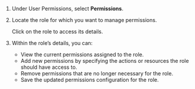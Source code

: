 1. Under User Permissions, select **Permissions**.

1. Locate the role for which you want to manage permissions.

   Click on the role to access its details.

1. Within the role's details, you can:
   - View the current permissions assigned to the role.
   - Add new permissions by specifying the actions or resources the role should have access to.
   - Remove permissions that are no longer necessary for the role.
   - Save the updated permissions configuration for the role.